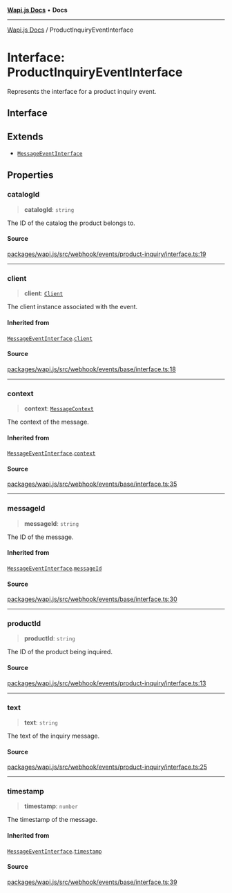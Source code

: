 [**Wapi.js Docs**](../README.mdx) • **Docs**

***

[Wapi.js Docs](../globals.mdx) / ProductInquiryEventInterface

# Interface: ProductInquiryEventInterface

Represents the interface for a product inquiry event.

## Interface

## Extends

- [`MessageEventInterface`](MessageEventInterface.mdx)

## Properties

### catalogId

> **catalogId**: `string`

The ID of the catalog the product belongs to.

#### Source

[packages/wapi.js/src/webhook/events/product-inquiry/interface.ts:19](https://github.com/sarthakjdev/wapi.js/blob/13b0ae8a179e1d2ead89d348fa5b05387c8fc977/packages/wapi.js/src/webhook/events/product-inquiry/interface.ts#L19)

***

### client

> **client**: [`Client`](../classes/Client.mdx)

The client instance associated with the event.

#### Inherited from

[`MessageEventInterface`](MessageEventInterface.mdx).[`client`](MessageEventInterface.mdx#client)

#### Source

[packages/wapi.js/src/webhook/events/base/interface.ts:18](https://github.com/sarthakjdev/wapi.js/blob/13b0ae8a179e1d2ead89d348fa5b05387c8fc977/packages/wapi.js/src/webhook/events/base/interface.ts#L18)

***

### context

> **context**: [`MessageContext`](../type-aliases/MessageContext.mdx)

The context of the message.

#### Inherited from

[`MessageEventInterface`](MessageEventInterface.mdx).[`context`](MessageEventInterface.mdx#context)

#### Source

[packages/wapi.js/src/webhook/events/base/interface.ts:35](https://github.com/sarthakjdev/wapi.js/blob/13b0ae8a179e1d2ead89d348fa5b05387c8fc977/packages/wapi.js/src/webhook/events/base/interface.ts#L35)

***

### messageId

> **messageId**: `string`

The ID of the message.

#### Inherited from

[`MessageEventInterface`](MessageEventInterface.mdx).[`messageId`](MessageEventInterface.mdx#messageid)

#### Source

[packages/wapi.js/src/webhook/events/base/interface.ts:30](https://github.com/sarthakjdev/wapi.js/blob/13b0ae8a179e1d2ead89d348fa5b05387c8fc977/packages/wapi.js/src/webhook/events/base/interface.ts#L30)

***

### productId

> **productId**: `string`

The ID of the product being inquired.

#### Source

[packages/wapi.js/src/webhook/events/product-inquiry/interface.ts:13](https://github.com/sarthakjdev/wapi.js/blob/13b0ae8a179e1d2ead89d348fa5b05387c8fc977/packages/wapi.js/src/webhook/events/product-inquiry/interface.ts#L13)

***

### text

> **text**: `string`

The text of the inquiry message.

#### Source

[packages/wapi.js/src/webhook/events/product-inquiry/interface.ts:25](https://github.com/sarthakjdev/wapi.js/blob/13b0ae8a179e1d2ead89d348fa5b05387c8fc977/packages/wapi.js/src/webhook/events/product-inquiry/interface.ts#L25)

***

### timestamp

> **timestamp**: `number`

The timestamp of the message.

#### Inherited from

[`MessageEventInterface`](MessageEventInterface.mdx).[`timestamp`](MessageEventInterface.mdx#timestamp)

#### Source

[packages/wapi.js/src/webhook/events/base/interface.ts:39](https://github.com/sarthakjdev/wapi.js/blob/13b0ae8a179e1d2ead89d348fa5b05387c8fc977/packages/wapi.js/src/webhook/events/base/interface.ts#L39)
